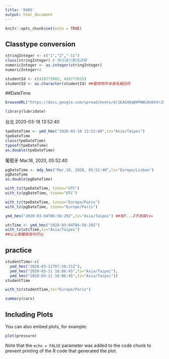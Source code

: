 ```yaml
---
title: '0405'
output: html_document
---
```


```r
knitr::opts_chunk$set(echo = TRUE)
```
## Classtype conversion

```r
stringInteger <- c("1","2","-11")
class(stringInteger) # 無法進行數值運算
numericInteger <- as.integer(stringInteger)
numericInteger+2
```
```r
studentId <- c(410773002, 410773015)
studentId <- as.character(studentId) ##要用物件本身名稱回存
```
##DateTime

```r
browseURL("https://docs.google.com/spreadsheets/d/1EAG49qDKPWWi0ebkVr29TLrvVnoBPfkvxYY-J3xLAHY/edit#gid=458686645")
```
```r
library(lubridate)
```
台北 2020-03-18 13:52:40
```r
tpeDateTime <- ymd_hms("2020-03-18 13:52:40",tz="Asia/Taipei")
tpeDateTime
class(tpeDateTime)
typeof(tpeDateTime)
as.double(tpeDateTime)
```
葡萄牙 Mar.18, 2020, 05:52:40
```r
pgDateTime <- mdy_hms("Mar.18, 2020, 05:52:40",tz="Europe/Lisbon")
pgDateTime
as.double(pgDateTime)
```
```r
with_tz(tpeDateTime, tzone="UTC")
with_tz(pgDateTime, tzone="UTC")
```
```r
with_tz(tpeDateTime, tzone="Europe/Paris")
with_tz(pgDateTime, tzone="Europe/Paris")
```
```r
ymd_hms("2020-03-04T06:56:29Z",tz="Asia/Taipei") ##有T...Z不用寫tz=
```
```r



utcTime <- ymd_hms("2020-03-04T06:56:29Z")
with_tz(utcTime,tz="Asia/Taipei")
##以上兩種寫發均可以
```
## practice
```r
studentTime<-c(
  ymd_hms("2020-03-11T07:20:21Z"),
  ymd_hms("2020-03-11 16:06:45",tz="Asia/Taipei"),
  ymd_hms("2020-03-11 16:06:45",tz="Asia/Taipei"))
studentTime
```
```r
with_tz(studentTime,tz="Europe/Paris")
```





```r
summary(cars)
```

## Including Plots

You can also embed plots, for example:

```r
plot(pressure)
```

Note that the `echo = FALSE` parameter was added to the code chunk to prevent printing of the R code that generated the plot.
